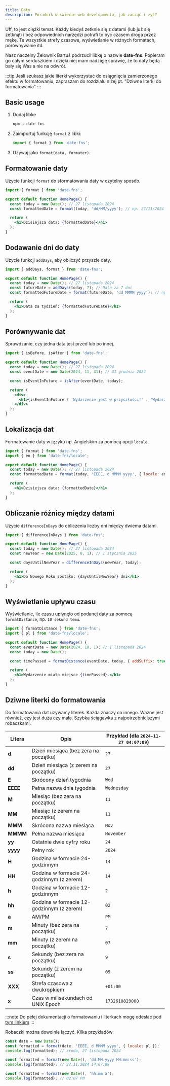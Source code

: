 ```yaml
---
title: Daty
description: Poradnik w świecie web developmentu, jak zacząć i żyć?
---
```


Uff, to jest ciężki temat. Każdy kiedyś zetknie się z datami (lub już się zetknął) i bez odpowiednich narzędzi potrafi to być czasem droga przez mękę. Te wszystkie strefy czasowe, wyświetlanie w różnych formatach, porównywanie itd. 

Nasz naczelny Żelownik Bartuś podrzucił libkę o nazwie **date-fns**. Popieram go całym serduszkiem i dzięki niej mam nadzięję sprawię, że to daty będą bały się Was a nie na odwrót.

:::tip
Jeśli szukasz jakie literki wykorzystać do osiągnięcia zamierzonego efektu w formatowaniu, zapraszam do rozdziału niżej pt. "Dziwne literki do formatowania"
:::

## Basic usage

<Steps>

1. Dodaj libke

   ```sh
   npm i date-fns
   ```

2. Zaimportuj funkcję `format` z libki:

   ```jsx
   import { format } from 'date-fns';
   ```

3. Używaj jako `format(data, formater)`.

</Steps>

## Formatowanie daty

Użycie funkcji `format` do sformatowania daty w czytelny sposób.

```jsx
import { format } from 'date-fns';

export default function HomePage() {
  const today = new Date(); // 27 listopada 2024
  const formattedDate = format(today, 'dd/MM/yyyy'); // np. 27/11/2024

  return (
    <h1>Dzisiejsza data: {formattedDate}</h1>
  );
}
```

## Dodawanie dni do daty

Użycie funkcji `addDays`, aby obliczyć przyszłe daty.

```jsx
import { addDays, format } from 'date-fns';

export default function HomePage() {
  const today = new Date(); // 27 listopada 2024
  const futureDate = addDays(today, 7); // Data za 7 dni
  const formattedFutureDate = format(futureDate, 'dd MMMM yyyy'); // np. 04 grudnia 2024

  return (
    <h1>Data za tydzień: {formattedFutureDate}</h1>
  );
}
```

## Porównywanie dat

Sprawdzanie, czy jedna data jest przed lub po innej.

```jsx
import { isBefore, isAfter } from 'date-fns';

export default function HomePage() {
  const today = new Date(); // 27 listopada 2024
  const eventDate = new Date(2024, 11, 31); // 31 grudnia 2024

  const isEventInFuture = isAfter(eventDate, today);

  return (
    <div>
      <h1>{isEventInFuture ? 'Wydarzenie jest w przyszłości!' : 'Wydarzenie już się odbyło.'}</h1>
    </div>
  );
}
```

## Lokalizacja dat

Formatowanie daty w języku np. Angielskim za pomocą opcji `locale`.

```jsx
import { format } from 'date-fns';
import { en } from 'date-fns/locale';

export default function HomePage() {
  const today = new Date(); // 27 listopada 2024
  const formattedDate = format(today, 'EEEE, d MMMM yyyy', { locale: en }); // np. środa, 27 listopada 2024

  return (
    <h1>Dzisiejsza data: {formattedDate}</h1>
  );
}
```

## Obliczanie różnicy między datami

Użycie `differenceInDays` do obliczenia liczby dni między dwiema datami.

```jsx
import { differenceInDays } from 'date-fns';

export default function HomePage() {
  const today = new Date(); // 27 listopada 2024
  const newYear = new Date(2025, 0, 1); // 1 stycznia 2025

  const daysUntilNewYear = differenceInDays(newYear, today);

  return ( 
    <h1>Do Nowego Roku zostało: {daysUntilNewYear} dni</h1> 
  );
}
```

## Wyświetlanie upływu czasu

Wyświetlanie, ile czasu upłynęło od podanej daty za pomocą `formatDistance`, np. `10 sekund temu`.

```jsx
import { formatDistance } from 'date-fns';
import { pl } from 'date-fns/locale';

export default function HomePage() {
  const eventDate = new Date(2024, 10, 1); // 1 listopada 2024
  const today = new Date();

  const timePassed = formatDistance(eventDate, today, { addSuffix: true, locale: pl });

  return (
    <h1>Wydarzenie miało miejsce {timePassed}.</h1>
  );
}
```

## Dziwne literki do formatowania

Do formatowania dat używamy literek. Każda znaczy co innego. Ważne jest również, czy jest duża czy mała. Szybka ściągawka z najpotrzebniejszymi robaczkami.

| Litera | Opis                                   | Przykład (dla `2024-11-27 04:07:09`) |
|--------|----------------------------------------|--------------------------------------|
| **d**  | Dzień miesiąca (bez zera na początku) | `27`                                |
| **dd** | Dzień miesiąca (z zerem na początku)  | `27`                                |
| **E**  | Skrócony dzień tygodnia               | `Wed`                               |
| **EEEE**| Pełna nazwa dnia tygodnia            | `Wednesday`                         |
| **M**  | Miesiąc (bez zera na początku)        | `11`                                |
| **MM** | Miesiąc (z zerem na początku)         | `11`                                |
| **MMM**| Skrócona nazwa miesiąca               | `Nov`                               |
| **MMMM**| Pełna nazwa miesiąca                 | `November`                          |
| **yy** | Ostatnie dwie cyfry roku              | `24`                                |
| **yyyy**| Pełny rok                            | `2024`                              |
| **H**  | Godzina w formacie 24-godzinnym       | `14`                                |
| **HH** | Godzina w formacie 24-godzinnym (z zerem) | `14`                            |
| **h**  | Godzina w formacie 12-godzinnym       | `2`                                 |
| **hh** | Godzina w formacie 12-godzinnym (z zerem) | `02`                             |
| **a**  | AM/PM                                 | `PM`                                |
| **m**  | Minuty (bez zera na początku)         | `7`                                 |
| **mm** | Minuty (z zerem na początku)          | `07`                                |
| **s**  | Sekundy (bez zera na początku)        | `9`                                 |
| **ss** | Sekundy (z zerem na początku)         | `09`                                |
| **XXX**| Strefa czasowa z dwukropkiem          | `+01:00`                            |
| **x**  | Czas w milisekundach od UNIX Epoch    | `1732610829000`                     |

:::note
Do pełej dokumentacji o formatowaniu i literkach mogę odesłać pod [tym linkiem](https://date-fns.org/v4.1.0/docs/format)
:::

Robaczki można dowolnie łączyć. Kilka przykładów:

```jsx
const date = new Date();
const formatted = format(date, 'EEEE, d MMMM yyyy', { locale: pl }); 
console.log(formatted); // środa, 27 listopada 2024
```

```jsx
const formatted = format(new Date(), 'dd.MM.yyyy HH:mm:ss');
console.log(formatted); // 27.11.2024 14:07:09
```

```jsx
const formatted = format(new Date(), 'hh:mm a');
console.log(formatted); // 02:07 PM
```